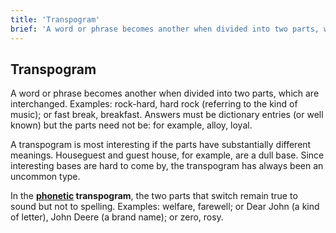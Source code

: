 ```yaml
---
title: 'Transpogram'
brief: 'A word or phrase becomes another when divided into two parts, which are interchanged.'
---
```

## Transpogram

A word or phrase becomes another when divided into two parts, which are interchanged. Examples: <Example>rock-hard, hard rock <label>(referring to the kind of music)</label></Example>; or <Example>fast break, breakfast</Example>. Answers must be dictionary entries (or well known) but the parts need not be: for example, <Example>alloy, loyal</Example>.

A transpogram is most interesting if the parts have substantially different meanings. Houseguest and guest house, for example, are a dull base. Since interesting bases are hard to come by, the transpogram has always been an uncommon type.

In the **[phonetic](modifier/phonetic) transpogram**, the two parts that switch remain true to sound but not to spelling. Examples: welfare, farewell; or Dear John (a kind of letter), John Deere (a brand name); or zero, rosy.